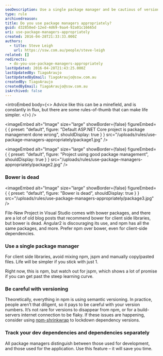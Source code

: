 ```yaml
---
seoDescription: Use a single package manager and be cautious of versioning issues to simplify your development workflow.
type: rule
archivedreason:
title: Do you use package managers appropriately?
guid: d32858ed-12ed-4d69-9aa4-92a01c16665d
uri: use-package-managers-appropriately
created: 2016-04-28T21:33:33.000Z
authors:
  - title: Steve Leigh
    url: https://ssw.com.au/people/steve-leigh
related: []
redirects:
  - do-you-use-package-managers-appropriately
lastUpdated: 2016-04-28T21:43:25.000Z
lastUpdatedBy: TiagoAraujo
lastUpdatedByEmail: TiagoAraujo@ssw.com.au
createdBy: TiagoAraujo
createdByEmail: TiagoAraujo@ssw.com.au
isArchived: false
---
```


<introEmbed
  body={<>
Advice like this can be a minefield, and is constantly in flux, but there are some rules-of-thumb that can make life simpler.
  </>}
/>

<imageEmbed
  alt="Image"
  size="large"
  showBorder={false}
  figureEmbed={ {
    preset: "default",
    figure: "Default ASP.NET Core project is package management done wrong",
    shouldDisplay: true
  } }
  src="/uploads/rules/use-package-managers-appropriately/package1.jpg"
/>



<imageEmbed
  alt="Image"
  size="large"
  showBorder={false}
  figureEmbed={ {
    preset: "default",
    figure: "Project using good package management",
    shouldDisplay: true
  } }
  src="/uploads/rules/use-package-managers-appropriately/package2.jpg"
/>


### Bower is dead


<imageEmbed
  alt="Image"
  size="large"
  showBorder={false}
  figureEmbed={ {
    preset: "default",
    figure: "Bower is dead",
    shouldDisplay: true
  } }
  src="/uploads/rules/use-package-managers-appropriately/package3.jpg"
/>


File-New Project in Visual Studio comes with bower packages, and there are a lot of old blog posts that recommend bower for client side libraries, but bower is dead. Angular2 is discouraging its use, and npm has all the same packages, and more. Prefer npm over bower, even for client-side dependencies.

### Use a single package manager

For client side libraries, avoid mixing npm, jspm and manually copy/pasted files. Life will be simpler if you stick with just 1.

Right now, this is npm, but watch out for jspm, which shows a lot of promise if you can get past the steep learning curve.

### Be careful with versioning

Theoretically, everything in npm is using semantic versioning. In practice, people aren’t that diligent, so it pays to be careful with your version numbers. It’s not rare for versions to disappear from npm, or for a build-servers internet connection to be flaky. If these issues are happening, consider using [npm-shrinkwrap](https://docs.npmjs.com/cli/shrinkwrap) to lockdown dependency versions.

### Track your dev dependencies and dependencies separately

All package managers distinguish between those used for development, and those used for the application. Use this feature – it will save you time.
